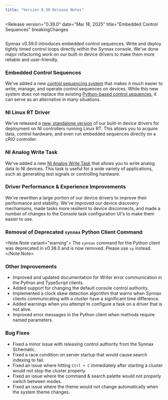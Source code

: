 ```yaml
---
title: "Version 0.39 Release Notes"
---
```



<Release
    version="0.39.0"
    date="Mar 18, 2025"
    title="Embedded Control Sequences"
    breakingChanges
>
<Diagram style="height: 300px" preview>
  <Image
    client:only="react"
    id="control/embedded/thumbnail"
    themed={false}
  />
</Diagram>

Synnax v0.39.0 introduces embedded control sequences. Write and deploy tightly timed
control loops directly within the Synnax console. We've done major refactoring work on
our built-in device drivers to make them more reliable and user-friendly.

### Embedded Control Sequences

We've added a new [control sequencing system](/reference/control/embedded) that makes
it much easier to write, manage, and operate control sequences on devices. While
this new system does not replace the existing [Python-based control
sequences](/reference/control/python), it can serve as an alternative in many
situations.

### NI Linux RT Driver

We've released a [new, standalone version](/reference/device-drivers/standalone) of our built-in device drivers for deployment
on NI controllers running Linux RT. This allows you to acquire data, control hardware,
and even run embedded sequences directly on a cRIO controller.

### NI Analog Write Task

We've added a new [NI Analog Write Task](/reference/console/tasks/ni/analog-write)
that allows you to write analog data to NI devices. This task is useful for a wide
variety of applications, such as generating test signals or controlling hardware.

### Driver Performance & Experience Improvements

We've rewritten a large portion of our device drivers to improve their performance and
stability. We've improved our device discovery mechanisms, made tasks more resilient to
device disconnects, and made a number of changes to the Console task configuration UI's
to make them easier to use.

### Removal of Deprecated `synnax` Python Client Command

<Note.Note variant="warning">
  The `synnax` command for the Python client was deprecated in v0.38.0 and is now
  removed. Please use `sy` instead.
</Note.Note>

### Other Improvements

- Improved and updated documentation for Writer error communication in the Python and
  TypeScript clients.
- Added support for changing the default console control authority.
- Implemented a clock skew detection algorithm that warns when Synnax clients
  communicating with a cluster have a significant time difference.
- Added warnings when you attempt to configure a task on a driver that is not alive.
- Improved error messages in the Python client when methods require named parameters.

### Bug Fixes

- Fixed a minor issue with releasing control authority from the Synnax Schematic.
- Fixed a race condition on server startup that would cause search indexing to fail.
- Fixed an issue where hitting `Ctrl + C` immediately after starting a cluster would not
  stop the cluster properly.
- Fixed an issue where the command & search palette would not properly switch between
  modes.
- Fixed an issue where the theme would not change automatically when the system theme
  changes.

</Release>
